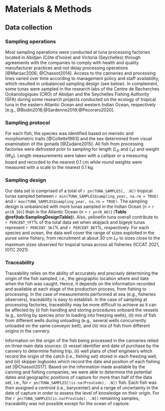 
# Materials & Methods

## Data collection

### Sampling operations

Most sampling operations were conducted at tuna processing factories located in Abidjan (Côte d'Ivoire) and Victoria (Seychelles) through agreements with the companies to comply with health and quality manufacturer practices and not delay processing operations [@Marsac2006; @Chassot2014]. Access to the canneries and processing lines varied over time according to management policy and staff availability, which resulted in unbalanced sampling design (see below). In complement, some tunas were sampled in the research labs of the Centre de Recherches Océanologiques (CRO) of Abidjan and the Seychelles Fishing Authority (SFA) during some research projects conducted on the ecology of tropical tuna in the eastern Atlantic Ocean and western Indian Ocean, respectively [e.g., @Bodin2018;@Sardenne2019;@Pecoraro2020].

### Sampling protocol

For each fish, the species was identified based on meristic and morphometric traits [@Collette1983] and the sex determined from visual examination of the gonads [@Zudaire2015]. All fish from processing factories were defrosted prior to sampling for length (_L~D~_ and _L~F~_) and weight (_W~R~_). Length measurements were taken with a calliper or a measuring board and recorded to the nearest 0.1 cm while round weights were measured with a scale to the nearest 0.1 kg.

### Sampling design

Our data set is comprised of a total of `r pn(TUNA_SAMPLES[, .N])` tropical tunas sampled between `r min(TUNA_SAMPLES$sampling_year, na.rm = TRUE)` and `r max(TUNA_SAMPLES$sampling_year, na.rm = TRUE)`. The sampling design is unbalanced with more tunas sampled in the Indian Ocean (n = `r pn(N_IO)`) than in the Atlantic Ocean (n = `r pn(N_AO)`) (**Table \@ref(tab:SamplingDesignTable)**). Also, 
yellowfin tuna overall contribute to `r PERCENT_YFT`% of the total data set when skipjack and bigeye tunas represent `r PERCENT_SKJ`% and `r PERCENT_BET`%, respectively. For each species and ocean, the data well cover the range of sizes exploited in the purse seine fishery, from recruitment at about 30 cm _L~F~_ to sizes close to the maximum sizes observed for tropical tunas across all fisheries (ICCAT 2021, IOTC 2021).

### Traceability

Traceability relies on the ability of accurately and precisely determining the origin of the fish sampled, i.e., the geographic location where and date when the fish was caught. Hence, it depends on the information recorded and available at each stage of the production process, from fishing to processing. In the case of measurements performed at sea (e.g., fisheries observers), traceability is easy to establish. In the case of sampling at processing factories, traceability may be more difficult to achieve as it can be affected by (i) fish handling and storing procedures onboard the vessels (e.g., sorting by species prior to loading into freezing wells), (ii) mix of fish from different wells during unloading (e.g., several wells concurrently unloaded on the same conveyor belt), and (iii) mix of fish from different origins in the cannery.

Information on the origin of the fish being processed in the canneries relied on three main data sources: (i) vessel identifier and date of purchase by the cannery to determine fishing trip, (ii) well plans of chief engineers which record the origin of the catch (i.e., fishing set) stored in each freezing well, and (iii) skipper logbooks which record the date and position of each fishing set [@Chassot2017]. Based on the information made available by the canning and fishing companies, we were able to determine the potential dates and geographic positions of capture for more than half of the data set, i.e., for `r pn(TUNA_SAMPLES[!is.na(ProvCode), .N])` fish. Each fish was then assigned a centroid (i.e., barycenter) and a range of uncertainty in the date of capture in order to assess the level of knowledge on their origin. For the `r pn(TUNA_SAMPLES[is.na(ProvCode), .N])` remaining samples, traceability was not possible except for the ocean of capture.

<!-- ### Data quality control -->

<!-- Data collected and stored in the database were systematically checked for integrity. Consistency, validation and formatting controls were carried out when entering the data. Errors can be made at the time of transcription and data entry. Data were controlled with charts, comparison of values, or by checking the timeline for the dates. A correction was made on the basis of the physical data entry sheets on which the data are recorded during sampling. -->

\pagebreak

